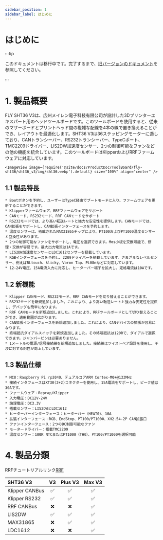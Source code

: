 ```yaml
---
sidebar_position: 1
sidebar_label: はじめに
---
```


# はじめに

:::tip

このドキュメントは移行中です。完了するまで、[旧バージョンのドキュメント](https://mellow.klipper.cn/#/)を参照してください。

:::

# 1. 製品概要

FLY SHT36 V3は、広州メイレン電子科技有限公司が設計した3Dプリンターエキスパート用のヘッドツールボードです。このツールボードを使用すると、従来のマザーボードとプリントヘッド間の複雑な配線を4本の線で置き換えることができ、レイアウトを最適化します。SHT36 V3は36ステッピングモーターに適しており、CANトランシーバー、RS232トランシーバー、TypeCポート、TMC2209ドライバー、LIS2DW加速度センサー、2つの制御可能なファンなどの他の機能を統合しています。このツールボードはKlipperおよびRRFファームウェアに対応しています。

    <ImageView image={require('@site/docs/ProductDoc/ToolBoard/fly-sht36/sht36_v3/img/sht36.webp').default} size="100%" align="center" />


## 1.1 製品特長

    * Bootボタンを予約し、ユーザーはTypeC経由でブートモードに入り、ファームウェアを更新することができます。
    * Klipperファームウェア、RRFファームウェアをサポート
    * CANモード、RS232モード、RRF CANモードをサポート
    * RS232モードでは、より高い転送レートと強力な安定性を提供します。CANモードでは、CAN拡張をサポートし、CAN拡張インターフェースを予約します。
    * 温度センサーは、搭載されたMAX31865チップにより、PT100およびPT1000温度センサーと互換性があります。
    * 2つの制御可能なファンをサポートし、電圧を選択できます。Mos小板を交換可能で、修理・交換が容易です。最大出力電流は1Aです。
    * LIS2DW加速度センサーとLDC1612センサーを搭載しています。
    * RGBインターフェースを予約し、2209ドライバーを搭載しています。さまざまなレベルセンサー、例えばBLtouch、klicky、Voron Tap、PL08nなどに対応しています。
    * 12-24V電圧、15A電流入力に対応し、ヒーターバー端子を拡大し、定格電流は10Aです。

## 1.2 新機能

    * Klipper CANモード、RS232モード、RRF CANモードを切り替えることができます。
    * RS232モードを新規追加しました。これにより、より高い転送レートと強力な安定性を提供し、デバッグも簡単になります。
    * RRF CANモードを新規追加しました。これにより、RRFツールボードとして切り替えることができ、適用範囲が広がります。
    * CAN拡張インターフェースを新規追加しました。これにより、CANデバイスの拡張が容易になります。
    * 終端抵抗ダイアルスイッチを新規追加しました。その終端抵抗は120Rで、ダイアルで選択できます。ジャンパーピンは必要ありません。
    * 1メートルの電源/信号接続線を新規追加しました。接続線はツイストペア設計を使用し、干渉に対する耐性が向上しています。

## 1.3 製品仕様

    * MCU：Raspberry Pi rp2040、デュアルコアARM Cortex-M0+@133MHz
    * 接続インタフェースはXT30(2+2)コネクターを使用し、15A電流をサポートし、ピーク値は30Aです。
    * ファームウェア：Reprap/Klipper
    * 入力電圧：DC12V-24V
    * 論理電圧：DC3.3V
    * 搭載センサー：LIS2DWとLDC1612
    * ヒーターバーインターフェース：ヒーターバー（HEAT0）、10A
    * 拡張インターフェース：RGB、EndStop、PT100/PT1000、XH2.54-2P CAN拡張口
    * ファンインターフェース：2つのDC制御可能なファン
    * モータードライバー：搭載TMC2209
    * 温度センサー：100K NTCまたはPT1000（TH0）、PT100/PT1000を選択可能

# 4. 製品分類

RRFチュートリアルリンク[RRF](https://teamgloomy.github.io/fly_rrf_36_general.html)

| SHT36 V3       |          V3          |       Plus V3        |        Max V3        |
| :------------- | :------------------: | :------------------: | :------------------: |
| Klipper CANBus |  :white_check_mark:  |  :white_check_mark:  |  :white_check_mark:  |
| Klipper RS232  |  :white_check_mark:  |  :white_check_mark:  |  :white_check_mark:  |
| RRF CANBus     |         :x:          |         :x:          |  :white_check_mark:  |
| LIS2DW         |  :white_check_mark:  |  :white_check_mark:  |  :white_check_mark:  |
| MAX31865       |         :x:          |  :white_check_mark:  |  :white_check_mark:  |
| LDC1612        |         :x:          |         :x:          |  :white_check_mark:  |


